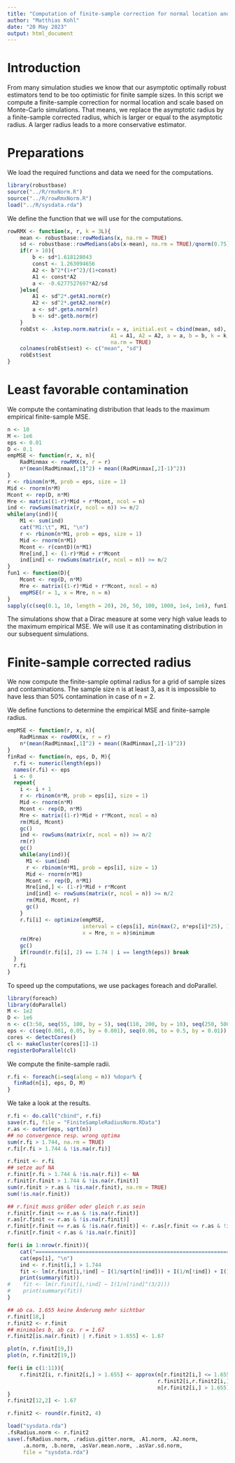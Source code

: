 ```yaml
---
title: "Computation of finite-sample correction for normal location and scale"
author: "Matthias Kohl"
date: "20 May 2023"
output: html_document
---
```


# Introduction

From many simulation studies we know that our asymptotic optimally robust 
estimators tend to be too optimistic for finite sample sizes. In this
script we compute a finite-sample correction for normal location and scale 
based on Monte-Carlo simulations. That means, we replace the asymptotic radius
by a finite-sample corrected radius, which is larger or equal to the asymptotic
radius. A larger radius leads to a more conservative estimator.


# Preparations

We load the required functions and data we need for the computations.

```r
library(robustbase)
source("../R/rmxNorm.R")
source("../R/rowRmxNorm.R")
load("../R/sysdata.rda")
```

We define the function that we will use for the computations.

```r
rowRMX <- function(x, r, k = 3L){
    mean <- robustbase::rowMedians(x, na.rm = TRUE)
    sd <- robustbase::rowMedians(abs(x-mean), na.rm = TRUE)/qnorm(0.75)
    if(r > 10){
        b <- sd*1.618128043
        const <- 1.263094656
        A2 <- b^2*(1+r^2)/(1+const)
        A1 <- const*A2
        a <- -0.6277527697*A2/sd
    }else{
        A1 <- sd^2*.getA1.norm(r)
        A2 <- sd^2*.getA2.norm(r)
        a <- sd*.geta.norm(r)
        b <- sd*.getb.norm(r)
    }
    robEst <- .kstep.norm.matrix(x = x, initial.est = cbind(mean, sd), 
                                 A1 = A1, A2 = A2, a = a, b = b, k = k,
                                 na.rm = TRUE)
    colnames(robEst$est) <- c("mean", "sd")
    robEst$est
}
```


# Least favorable contamination

We compute the contaminating distribution that leads to the maximum empirical
finite-sample MSE. 

```r
n <- 10
M <- 1e6
eps <- 0.01
D <- 0.1
empMSE <- function(r, x, n){
    RadMinmax <- rowRMX(x, r = r)
    n*(mean(RadMinmax[,1]^2) + mean((RadMinmax[,2]-1)^2))
}
r <- rbinom(n*M, prob = eps, size = 1)
Mid <- rnorm(n*M)
Mcont <- rep(D, n*M)
Mre <- matrix((1-r)*Mid + r*Mcont, ncol = n)
ind <- rowSums(matrix(r, ncol = n)) >= n/2
while(any(ind)){
    M1 <- sum(ind)
    cat("M1:\t", M1, "\n")
    r <- rbinom(n*M1, prob = eps, size = 1)
    Mid <- rnorm(n*M1)
    Mcont <- r(contD)(n*M1)
    Mre[ind,] <- (1-r)*Mid + r*Mcont
    ind[ind] <- rowSums(matrix(r, ncol = n)) >= n/2
}
fun1 <- function(D){
    Mcont <- rep(D, n*M)
    Mre <- matrix((1-r)*Mid + r*Mcont, ncol = n)
    empMSE(r = 1, x = Mre, n = n)
}
sapply(c(seq(0.1, 10, length = 20), 20, 50, 100, 1000, 1e4, 1e6), fun1)
```

The simulations show that a Dirac measure at some very high value leads to 
the maximum empirical MSE. We will use it as contaminating distribution in our
subsequent simulations.


# Finite-sample corrected radius

We now compute the finite-sample optimal radius for a grid of sample sizes
and contaminations. The sample size n is at least 3, as it is impossible to 
have less than 50% contamination in case of n = 2.

We define functions to determine the empirical MSE and finite-sample radius.

```r
empMSE <- function(r, x, n){
    RadMinmax <- rowRMX(x, r = r)
    n*(mean(RadMinmax[,1]^2) + mean((RadMinmax[,2]-1)^2))
}
finRad <- function(n, eps, D, M){
  r.fi <- numeric(length(eps))
  names(r.fi) <- eps
  i <- 0
  repeat{
    i <- i + 1
    r <- rbinom(n*M, prob = eps[i], size = 1)
    Mid <- rnorm(n*M)
    Mcont <- rep(D, n*M)
    Mre <- matrix((1-r)*Mid + r*Mcont, ncol = n)
    rm(Mid, Mcont)
    gc()
    ind <- rowSums(matrix(r, ncol = n)) >= n/2
    rm(r)
    gc()
    while(any(ind)){
      M1 <- sum(ind)
      r <- rbinom(n*M1, prob = eps[i], size = 1)
      Mid <- rnorm(n*M1)
      Mcont <- rep(D, n*M1)
      Mre[ind,] <- (1-r)*Mid + r*Mcont
      ind[ind] <- rowSums(matrix(r, ncol = n)) >= n/2
      rm(Mid, Mcont, r)
      gc()
    }
    r.fi[i] <- optimize(empMSE, 
                        interval = c(eps[i], min(max(2, n*eps[i]*25), 10)), 
                        x = Mre, n = n)$minimum
    rm(Mre)
    gc()
    if(round(r.fi[i], 2) == 1.74 | i == length(eps)) break
  }
  r.fi
}
```

To speed up the computations, we use packages foreach and doParallel.

```r
library(foreach)
library(doParallel)
M <- 1e2
D <- 1e6
n <- c(3:50, seq(55, 100, by = 5), seq(110, 200, by = 10), seq(250, 500, by = 25))
eps <- c(seq(0.001, 0.05, by = 0.001), seq(0.06, to = 0.5, by = 0.01))
cores <- detectCores()
cl <- makeCluster(cores[1]-1)
registerDoParallel(cl)
```

We compute the finite-sample radii.

```r
r.fi <- foreach(i=seq(along = n)) %dopar% {
  finRad(n[i], eps, D, M)
}
```

We take a look at the results.

```r
r.fi <- do.call("cbind", r.fi)
save(r.fi, file = "FiniteSampleRadiusNorm.RData")
r.as <- outer(eps, sqrt(n))
## no convergence resp. wrong optima
sum(r.fi > 1.744, na.rm = TRUE)
r.fi[r.fi > 1.744 & !is.na(r.fi)]
```

```r
r.finit <- r.fi
## setze auf NA
r.finit[r.fi > 1.744 & !is.na(r.fi)] <- NA
r.finit[r.finit > 1.744 & !is.na(r.finit)]
sum(r.finit > r.as & !is.na(r.finit), na.rm = TRUE)
sum(!is.na(r.finit))

## r.finit muss größer oder gleich r.as sein
r.finit[r.finit <= r.as & !is.na(r.finit)]
r.as[r.finit <= r.as & !is.na(r.finit)]
r.finit[r.finit <= r.as & !is.na(r.finit)] <- r.as[r.finit <= r.as & !is.na(r.finit)]
r.finit[r.finit < r.as & !is.na(r.finit)]

for(i in 1:nrow(r.finit)){
    cat("====================================================================\n")
    cat(eps[i], "\n")
    ind <- r.finit[i,] > 1.744
    fit <- lm(r.finit[i,!ind] ~ I(1/sqrt(n[!ind])) + I(1/n[!ind]) + I(1/n[!ind]^(3/2)))
    print(summary(fit))
#    fit <- lm(r.finit[i,!ind] ~ I(1/n[!ind]^(3/2)))
#    print(summary(fit))
}

## ab ca. 1.655 keine Änderung mehr sichtbar
r.finit[18,]
r.finit2 <- r.finit
## minimales b, ab ca. r = 1.67
r.finit2[is.na(r.finit) | r.finit > 1.655] <- 1.67

plot(n, r.finit[19,])
plot(n, r.finit2[19,])

for(i in c(1:11)){
    r.finit2[i, r.finit2[i,] > 1.655] <- approx(n[r.finit2[i,] <= 1.655], 
                                                r.finit2[i,r.finit2[i,] <= 1.655], 
                                                n[r.finit2[i,] > 1.655], rule = 2)$y
}
r.finit2[12,2] <- 1.67

r.finit2 <- round(r.finit2, 4)

load("sysdata.rda")
.fsRadius.norm <- r.finit2
save(.fsRadius.norm, .radius.gitter.norm, .A1.norm, .A2.norm, 
     .a.norm, .b.norm, .asVar.mean.norm, .asVar.sd.norm, 
     file = "sysdata.rda")
```
